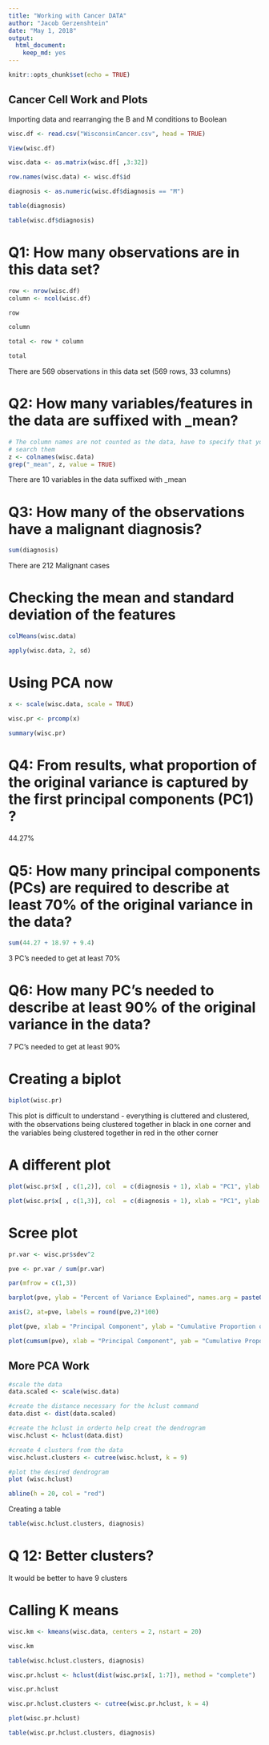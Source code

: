 ```yaml
---
title: "Working with Cancer DATA"
author: "Jacob Gerzenshtein"
date: "May 1, 2018"
output:
  html_document:
    keep_md: yes
---
```


```r
knitr::opts_chunk$set(echo = TRUE)
```

## Cancer Cell Work and Plots

Importing data and rearranging the B and M conditions to Boolean 

```r
wisc.df <- read.csv("WisconsinCancer.csv", head = TRUE)

View(wisc.df)

wisc.data <- as.matrix(wisc.df[ ,3:32])

row.names(wisc.data) <- wisc.df$id

diagnosis <- as.numeric(wisc.df$diagnosis == "M")

table(diagnosis)

table(wisc.df$diagnosis)
```

# Q1: How many observations are in this data set? 

```r
row <- nrow(wisc.df)
column <- ncol(wisc.df)

row 

column

total <- row * column

total 

```
There are 569 observations in this data set (569 rows, 33 columns)


# Q2: How many variables/features in the data are suffixed with _mean?

```r
# The column names are not counted as the data, have to specify that you want to 
# search them
z <- colnames(wisc.data)
grep("_mean", z, value = TRUE)
```

There are 10 variables in the data suffixed with _mean


# Q3: How many of the observations have a malignant diagnosis? 

```r
sum(diagnosis)
```

There are 212 Malignant cases 

# Checking the mean and standard deviation of the features 

```r
colMeans(wisc.data)

apply(wisc.data, 2, sd)
```

# Using PCA now 

```r
x <- scale(wisc.data, scale = TRUE)

wisc.pr <- prcomp(x)

summary(wisc.pr)
```


# Q4: From results, what proportion of the original variance is captured by the first principal components (PC1) ?

44.27%

# Q5: How many principal components (PCs) are required to describe at least 70% of the original variance in the data? 

```r
sum(44.27 + 18.97 + 9.4)
```

3 PC's needed to get at least 70% 


# Q6: How many PC's needed to describe at least 90% of the original variance in the data?

7 PC's needed to get at least 90%

# Creating a biplot 

```r
biplot(wisc.pr)
```

This plot is difficult to understand - everything is cluttered and clustered, with the observations being clustered together in black in one corner and the variables being clustered together in red in the other corner 

# A different plot

```r
plot(wisc.pr$x[ , c(1,2)], col  = c(diagnosis + 1), xlab = "PC1", ylab = "PC2")
```


```r
plot(wisc.pr$x[ , c(1,3)], col  = c(diagnosis + 1), xlab = "PC1", ylab = "PC2")
```



# Scree plot

```r
pr.var <- wisc.pr$sdev^2

pve <- pr.var / sum(pr.var)

par(mfrow = c(1,3))

barplot(pve, ylab = "Percent of Variance Explained", names.arg = paste0("PC", 1:length(pve)), las = 2, axes = FALSE) 

axis(2, at=pve, labels = round(pve,2)*100)

plot(pve, xlab = "Principal Component", ylab = "Cumulative Proportion of Variance Explained", ylim = c(0,1), type = "o")

plot(cumsum(pve), xlab = "Principal Component", yab = "Cumulative Proportion of Variance Explained", ylim = c(0,1), type = "o")
```

## More PCA Work

```r
#scale the data
data.scaled <- scale(wisc.data)

#create the distance necessary for the hclust command
data.dist <- dist(data.scaled)

#create the hclust in orderto help creat the dendrogram 
wisc.hclust <- hclust(data.dist)

#create 4 clusters from the data 
wisc.hclust.clusters <- cutree(wisc.hclust, k = 9)

#plot the desired dendrogram 
plot (wisc.hclust)

abline(h = 20, col = "red")
```

Creating a table 

```r
table(wisc.hclust.clusters, diagnosis)
```

# Q 12: Better clusters? 

It would be better to have 9 clusters 

# Calling K means

```r
wisc.km <- kmeans(wisc.data, centers = 2, nstart = 20)

wisc.km
```

```r
table(wisc.hclust.clusters, diagnosis)
```

```r
wisc.pr.hclust <- hclust(dist(wisc.pr$x[, 1:7]), method = "complete")

wisc.pr.hclust
```

```r
wisc.pr.hclust.clusters <- cutree(wisc.pr.hclust, k = 4)

plot(wisc.pr.hclust)
```

```r
table(wisc.pr.hclust.clusters, diagnosis)
```

